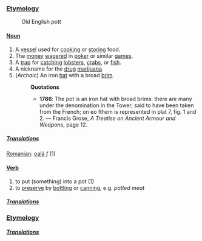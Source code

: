 ===[[Etymology]]===
:Old English ''pott''

====[[Noun]]====

# A [[vessel]] used for [[cook]]ing or [[store|storing]] food.
# The [[money]] [[wager]]ed in [[poker]] or similar [[game]]s.
# A [[trap]] for [[catch]]ing [[lobster]]s, [[crab]]s, or [[fish]].
# A nickname for the [[drug]] [[marijuana]].
# (''Archaic'') An iron [[hat]] with a broad [[brim]].
#:'''Quotations'''
#:*'''1786''':  The pot is an iron hat with broad brims: there are many under the denomination in the Tower, said to have been taken from the French; on eo fthem is represented in plat 7, fig. 1 and 2. &mdash; Francis Grose, ''A Treatise on Ancient Armour and Weapons'', page 12.

=====[[Translations]]=====
[[Romanian]]: [[oală]] ''f'' (1)

====[[Verb]]====

# to put (something) into a pot (1)
# to [[preserve]] by [[bottle|bottling]] or [[can]]ning, e.g. ''potted meat''

=====[[Translations]]=====


===[[Etymology]]===


=====[[Translations]]=====